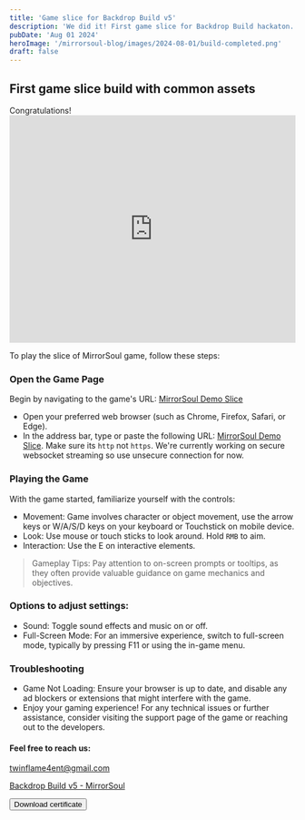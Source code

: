 ```yaml
---
title: 'Game slice for Backdrop Build v5'
description: 'We did it! First game slice for Backdrop Build hackaton. '
pubDate: 'Aug 01 2024'
heroImage: '/mirrorsoul-blog/images/2024-08-01/build-completed.png'
draft: false
---
```


## First game slice build with common assets



<HeaderLink href="#" onclick="alert('Thanks!')">
	Congratulations!
</HeaderLink>

<iframe width="100%" height="400" src="https://www.youtube.com/embed/PYBsIBfZUQM?si=BBoEkjrBEj3ooO_A&amp;controls=0" title="YouTube video player" frameborder="0" allow="accelerometer; autoplay; clipboard-write; encrypted-media; gyroscope; picture-in-picture; web-share" referrerpolicy="strict-origin-when-cross-origin" allowfullscreen></iframe>

To play the slice of MirrorSoul game, follow these steps:

### Open the Game Page
Begin by navigating to the game's URL: [MirrorSoul Demo Slice](http://demo.mirrorsoul.srv1.tuchacloud.ru/)

- Open your preferred web browser (such as Chrome, Firefox, Safari, or Edge).
- In the address bar, type or paste the following URL: [MirrorSoul Demo Slice](#). Make sure its `http` not `https`. We're currently working on secure websocket streaming so use unsecure connection for now.

### Playing the Game
With the game started, familiarize yourself with the controls:

- Movement: Game involves character or object movement, use the arrow keys or <keyboard>W/A/S/D</keyboard> keys on your keyboard or Touchstick on mobile device.
- Look: Use mouse or touch sticks to look around. Hold `RMB` to aim.
- Interaction: Use the E on interactive elements.

> Gameplay Tips: Pay attention to on-screen prompts or tooltips, as they often provide valuable guidance on game mechanics and objectives.

### Options to adjust settings:

- Sound: Toggle sound effects and music on or off.
- Full-Screen Mode: For an immersive experience, switch to full-screen mode, typically by pressing F11 or using the in-game menu.

### Troubleshooting
- Game Not Loading: Ensure your browser is up to date, and disable any ad blockers or extensions that might interfere with the game.
- Enjoy your gaming experience! For any technical issues or further assistance, consider visiting the support page of the game or reaching out to the developers.

#### Feel free to reach us:

<a href="mailto:twinflame4ent@gmail.com">twinflame4ent@gmail.com</a>

[Backdrop Build v5 - MirrorSoul](https://backdropbuild.com/build/mirrorsoul)

<a href="/mirrorsoul-blog/images/2024-08-01/build-completed.png" download>
  <button class="text-white">Download certificate</button>
</a>
